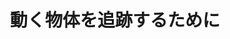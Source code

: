 ﻿---
title: "動く物体を追跡するために"
category: "工学院"
vol: 41
interviewee: "熊澤 逸夫 "
url: ""
tags: ["ロボット","ネットワーク","物体","追跡","方向"]
pdf: "41-5.pdf"
career: ""
pdfurl: "41-5/41-5.pdf"
preface: "ロボット技術など、他分野への応用が期待される物体追跡技術の研究を行っている。ニューラルネットワークという仕組みを使った、他とは違った方向からのアプローチの方法などについて伺った。"
---
